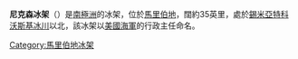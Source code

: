 {{coord|75|45|S|145|00|W|scale:2000000|display=title}}

'''尼克森冰架'''（{{lang-en|Nickerson Ice Shelf}}）是[[南極洲|南極洲]]的冰架，位於[[馬里伯地|馬里伯地]]，闊約35英里，處於[[錫米亞特科沃斯基冰川|錫米亞特科沃斯基冰川]]以北，該冰架以[[美國海軍|美國海軍]]的行政主任命名。

{{DEFAULTSORT:Nickerson Ice Shelf}}
[[Category:馬里伯地冰架|Category:馬里伯地冰架]]


{{MarieByrdLand-geo-stub}}